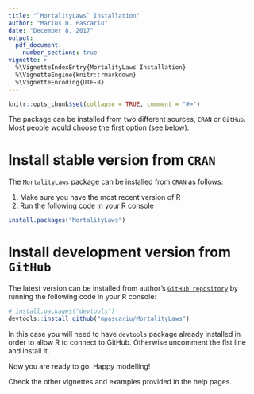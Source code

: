 ```yaml
---
title: "`MortalityLaws` Installation"
author: "Marius D. Pascariu"
date: "December 8, 2017"
output: 
  pdf_document:
    number_sections: true
vignette: >
  %\VignetteIndexEntry{MortalityLaws Installation}
  %\VignetteEngine{knitr::rmarkdown}
  %\VignetteEncoding{UTF-8}
---
```


```r
knitr::opts_chunk$set(collapse = TRUE, comment = "#>")
```

The package can be installed from two different sources, `CRAN` or `GitHub`. Most people would choose the first option (see below).

# Install stable version from `CRAN`

The `MortalityLaws` package can be installed from [`CRAN`](https://cran.r-project.org/web/packages/MortalityLaws/index.html) as follows:

1. Make sure you have the most recent version of R
2. Run the following code in your R console 

```r
install.packages("MortalityLaws")
```

# Install development version from `GitHub`
The latest version can be installed from author's [`GitHub repository`](https://github.com/mpascariu/MortalityLaws) by running the following code in your R console:

```r
# install.packages("devtools")
devtools::install_github("mpascariu/MortalityLaws")
```

In this case you will need to have `devtools` package already installed in order to allow R to connect to GitHub. Otherwise uncomment the fist line and install it.


\vspace{2cm}

Now you are ready to go. Happy modelling!

Check the other vignettes and examples provided in the help pages.